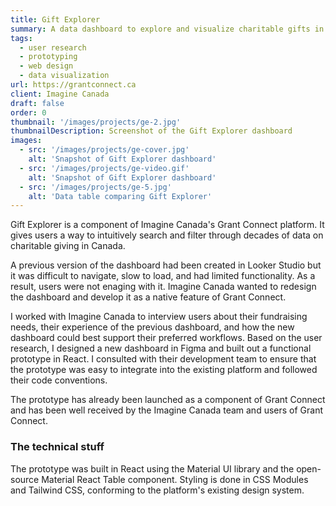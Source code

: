 ```yaml
---
title: Gift Explorer
summary: A data dashboard to explore and visualize charitable gifts in Canada from 1980 to 2024
tags:
  - user research
  - prototyping
  - web design
  - data visualization
url: https://grantconnect.ca
client: Imagine Canada
draft: false
order: 0
thumbnail: '/images/projects/ge-2.jpg'
thumbnailDescription: Screenshot of the Gift Explorer dashboard
images: 
  - src: '/images/projects/ge-cover.jpg'
    alt: 'Snapshot of Gift Explorer dashboard'
  - src: '/images/projects/ge-video.gif'
    alt: 'Snapshot of Gift Explorer dashboard'
  - src: '/images/projects/ge-5.jpg'
    alt: 'Data table comparing Gift Explorer'
---
```


Gift Explorer is a component of Imagine Canada's Grant Connect platform. It gives users a way to intuitively search and filter through decades of data on charitable giving in Canada. 

A previous version of the dashboard had been created in Looker Studio but it was difficult to navigate, slow to load, and had limited functionality. As a result, users were not enaging with it. Imagine Canada wanted to redesign the dashboard and develop it as a native feature of Grant Connect. 

I worked with Imagine Canada to interview users about their fundraising needs, their experience of the previous dashboard, and how the new dashboard could best support their preferred workflows. Based on the user research, I designed a new dashboard in Figma and built out a functional prototype in React. I consulted with their development team to ensure that the prototype was easy to integrate into the existing platform and followed their code conventions. 

The prototype has already been launched as a component of Grant Connect and has been well received by the Imagine Canada team and users of Grant Connect. 

### The technical stuff

The prototype was built in React using the Material UI library and the open-source Material React Table component. Styling is done in CSS Modules and Tailwind CSS, conforming to the platform's existing design system. 
